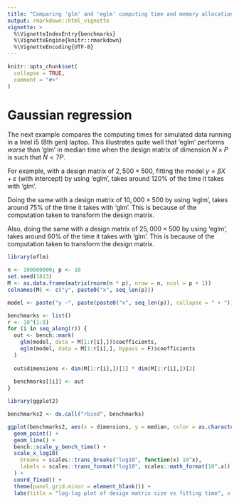 ```yaml
---
title: "Comparing 'glm' and 'eglm' computing time and memory allocation"
output: rmarkdown::html_vignette
vignette: >
  %\VignetteIndexEntry{benchmarks}
  %\VignetteEngine{knitr::rmarkdown}
  %\VignetteEncoding{UTF-8}
---
```


```r
knitr::opts_chunk$set(
  collapse = TRUE,
  comment = "#>"
)
```

# Gaussian regression

The next example compares the computing times for simulated data running in a
Intel i5 (8th gen) laptop. This illustrates quite well that 'eglm' performs 
*worse* than 'glm' in median time when the design matrix of dimension 
$N \times P$ is such that $N < 7P$.

For example, with a design matrix of $2,500 \times 500$, fitting the model 
$y = \beta X + \varepsilon$ (with intercept) by using 'eglm', takes around 120%
of the time it takes with 'glm'.

Doing the same with a design matrix of $10,000 \times 500$ by using 'eglm', 
takes around 75% of the time it takes with 'glm'. This is because of the 
computation taken to transform the design matrix.

Also, doing the same with a design matrix of $25,000 \times 500$ by using
'eglm', takes around 60% of the time it takes with 'glm'. This is because of the
computation taken to transform the design matrix.

```r
library(eflm)

n <- 100000000; p <- 10
set.seed(1813)
M <- as.data.frame(matrix(rnorm(n * p), nrow = n, ncol = p + 1))
colnames(M) <- c("y", paste0("x", seq_len(p)))

model <- paste("y ~", paste(paste0("x", seq_len(p)), collapse = " + "))

benchmarks <- list()
r <- 10^(1:8)
for (i in seq_along(r)) {
  out <- bench::mark(
    glm(model, data = M[1:r[i],])$coefficients,
    eglm(model, data = M[1:r[i],], bypass = F)$coefficients
  )
  
  out$dimensions <- dim(M[1:r[i],])[1] * dim(M[1:r[i],])[2]
  
  benchmarks[[i]] <- out
}
```

```r
library(ggplot2)

benchmarks2 <- do.call("rbind", benchmarks)

ggplot(benchmarks2, aes(x = dimensions, y = median, color = as.character(expression))) +
  geom_point() +
  geom_line() +
  bench::scale_y_bench_time() +
  scale_x_log10(
    breaks = scales::trans_breaks("log10", function(x) 10^x),
    labels = scales::trans_format("log10", scales::math_format(10^.x))
  ) +
  coord_fixed() +
  theme(panel.grid.minor = element_blank()) +
  labs(title = "log-log plot of design matrix size vs fitting time", x = NULL, y = NULL)
```
